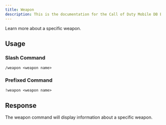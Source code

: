 ```yaml
---
title: Weapon
description: This is the documentation for the Call of Duty Mobile DB Bot
---
```


Learn more about a specific weapon.

## Usage

### Slash Command

`/weapon <weapon name>`

### Prefixed Command

`!weapon <weapon name>`

## Response

The weapon command will display information about a specific weapon.